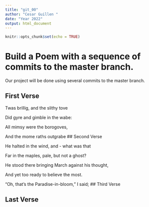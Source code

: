 ```yaml
---
title: "git_00"
author: "Cesar Guillen "
date: "Year 2022"
output: html_document
---
```


```r
knitr::opts_chunk$set(echo = TRUE)
```
# Build a Poem with a sequence of commits to the master branch.
Our project will be done using several commits to the master branch.
<!-- Do not modify or change any text in "!--" bracketed areas such as this --- these are instructions to
you, if you change any of this the git program will notice it and compromise your git merging strategy !-->

## First Verse 
<!--Put the first five lines of a poem by Lewis Carrol in this section!-->

 Twas brillig, and the slithy tove
 
 Did gyre and gimble in the wabe:
 
 All mimsy were the borogoves,
 
 And the mome raths outgrabe
## Second Verse
<!--Put the first five lines of a poem by Robert Frost here!-->

 He halted in the wind, and - what was that
 
 Far in the maples, pale, but not a ghost?
 
 He stood there bringing March against his thought,
 
 And yet too ready to believe the most.

 "Oh, that's the Paradise-in-bloom," I said;
## Third Verse
<!--Put the first two verses of The Walrus and the Carpenter here!-->

## Last Verse
<!--Put a short poem of your choice 8-20 lines,here!-->
